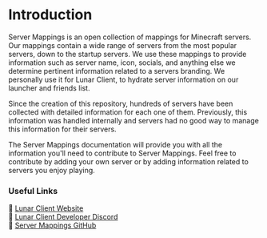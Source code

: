 # Introduction

Server Mappings is an open collection of mappings for Minecraft servers. Our mappings contain a wide range of servers from the most popular servers, down to the startup servers. We use these mappings to provide information such as server name, icon, socials, and anything else we determine pertinent information related to a servers branding. We personally use it for Lunar Client, to hydrate server information on our launcher and friends list.

Since the creation of this repository, hundreds of servers have been collected with detailed information for each one of them. Previously, this information was handled internally and servers had no good way to manage this information for their servers.

The Server Mappings documentation will provide you with all the information you'll need to contribute to Server Mappings. Feel free to contribute by adding your own server or by adding information related to servers you enjoy playing.

### Useful Links

🔗 [Lunar Client Website](https://www.lunarclient.com/)<br/>
🔗 [Lunar Client Developer Discord](https://discord.gg/ww4UhsPNwf)<br/>
🔗 [Server Mappings GitHub](https://github.com/LunarClient/ServerMappings)
